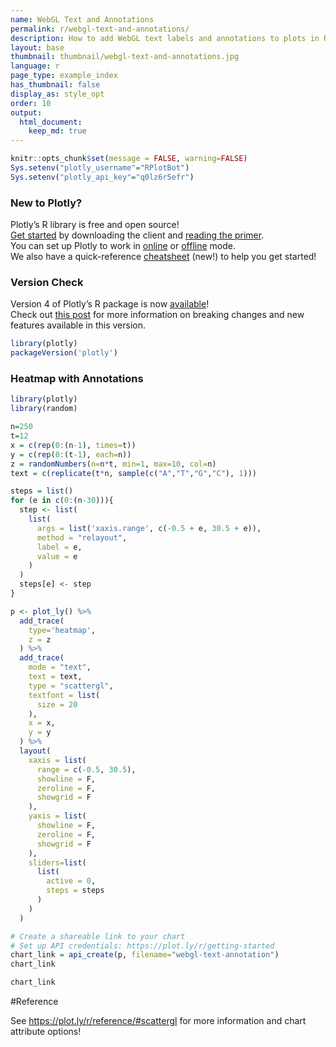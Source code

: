 ```yaml
---
name: WebGL Text and Annotations
permalink: r/webgl-text-and-annotations/
description: How to add WebGL text labels and annotations to plots in R.
layout: base
thumbnail: thumbnail/webgl-text-and-annotations.jpg
language: r
page_type: example_index
has_thumbnail: false
display_as: style_opt
order: 10
output:
  html_document:
    keep_md: true
---
```


```r
knitr::opts_chunk$set(message = FALSE, warning=FALSE)
Sys.setenv("plotly_username"="RPlotBot")
Sys.setenv("plotly_api_key"="q0lz6r5efr")
```
### New to Plotly?

Plotly's R library is free and open source!<br>
[Get started](https://plot.ly/r/getting-started/) by downloading the client and [reading the primer](https://plot.ly/r/getting-started/).<br>
You can set up Plotly to work in [online](https://plot.ly/r/getting-started/#hosting-graphs-in-your-online-plotly-account) or [offline](https://plot.ly/r/offline/) mode.<br>
We also have a quick-reference [cheatsheet](https://images.plot.ly/plotly-documentation/images/r_cheat_sheet.pdf) (new!) to help you get started!

### Version Check

Version 4 of Plotly's R package is now [available](https://plot.ly/r/getting-started/#installation)!<br>
Check out [this post](http://moderndata.plot.ly/upgrading-to-plotly-4-0-and-above/) for more information on breaking changes and new features available in this version.
```r
library(plotly)
packageVersion('plotly')
```


### Heatmap with Annotations

```r
library(plotly)
library(random)

n=250
t=12
x = c(rep(0:(n-1), times=t))
y = c(rep(0:(t-1), each=n))
z = randomNumbers(n=n*t, min=1, max=10, col=n)
text = c(replicate(t*n, sample(c("A","T","G","C"), 1)))

steps = list()
for (e in c(0:(n-30))){
  step <- list(
    list(
      args = list('xaxis.range', c(-0.5 + e, 30.5 + e)),
      method = "relayout",
      label = e,
      value = e
    )
  )
  steps[e] <- step
}

p <- plot_ly() %>%
  add_trace(
    type='heatmap',
    z = z
  ) %>%
  add_trace(
    mode = "text",
    text = text,
    type = "scattergl",
    textfont = list(
      size = 20
    ),
    x = x,
    y = y
  ) %>%
  layout(
    xaxis = list(
      range = c(-0.5, 30.5),
      showline = F,
      zeroline = F,
      showgrid = F
    ),
    yaxis = list(
      showline = F,
      zeroline = F,
      showgrid = F
    ),
    sliders=list(
      list(
        active = 0,
        steps = steps
      )
    )
  )

# Create a shareable link to your chart
# Set up API credentials: https://plot.ly/r/getting-started
chart_link = api_create(p, filename="webgl-text-annotation")
chart_link
```

```r
chart_link
```

#Reference

See [https://plot.ly/r/reference/#scattergl](https://plot.ly/r/reference/#scattergl) for more information and chart attribute options!
